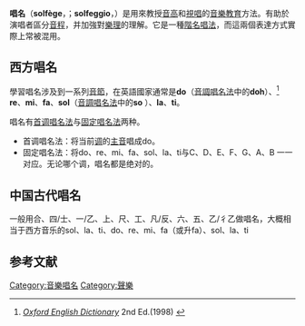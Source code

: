 {{refimprove|time=2010-08-16}}
'''唱名'''（'''solfège'''，{{IPA-fr|sɔl.fɛʒ}}；'''solfeggio'''，{{IPA-it|sɔl.fɛd͡ʒio}}）是用來教授[[音高|音高]]和[[視唱|視唱]]的[[音樂教育|音樂教育]]方法。有助於演唱者區分[[音程|音程]]，并加強對[[樂理|樂理]]的理解。它是一種[[階名唱法|階名唱法]]，而這兩個表達方式實際上常被混用。

==西方唱名==

學習唱名涉及到一系列[[音節|音節]]，在英語國家通常是'''do'''（[[音調唱名法|音調唱名法]]中的'''doh'''）、<ref name="oed">''[[Oxford_English_Dictionary|Oxford English Dictionary]]'' 2nd Ed.(1998) {{page needed|date=March 2011}}</ref> '''re'''、'''mi'''、'''fa'''、'''sol'''（[[音調唱名法|音調唱名法]]中的'''so''' ）、'''la'''、'''ti'''。

唱名有[[首调唱名法|首调唱名法]]与[[固定唱名法|固定唱名法]]两种。
*首调唱名法：将当前[[调|调]]的[[主音|主音]]唱成do。
*固定唱名法：将do、re、mi、fa、sol、la、ti与C、D、E、F、G、A、B 一一对应。无论哪个调，唱名都是绝对的。

==中国古代唱名==

{{Main|工尺谱}}
一般用合、四/士、一/乙、上、尺、工、凡/反、六、五、乙/彳乙做唱名，大概相当于西方音乐的sol、la、ti、do、re、mi、fa（或升fa）、sol、la、ti

==参考文献==
{{reflist}}

{{Authority control}}
{{Music-stub}}

[[Category:音樂唱名|Category:音樂唱名]]
[[Category:聲樂|Category:聲樂]]
